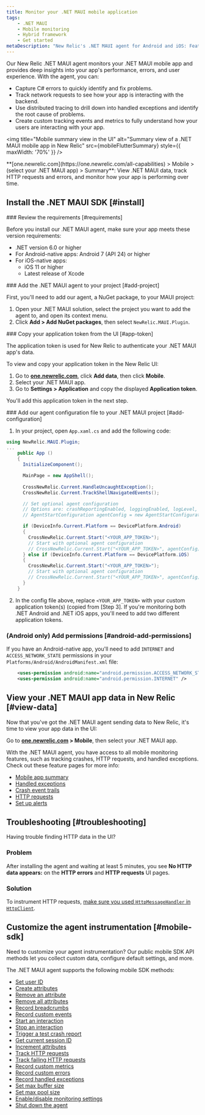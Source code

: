 ```yaml
---
title: Monitor your .NET MAUI mobile application
tags:
    - .NET MAUI
    - Mobile monitoring
    - Hybrid framework
    - Get started
metaDescription: "New Relic's .NET MAUI agent for Android and iOS: Features, compatibility, requirements, and installation."
---
```



Our New Relic .NET MAUI agent monitors your .NET MAUI mobile app and provides deep insights into your app's performance, errors, and user experience. With the agent, you can:

* Capture C# errors to quickly identify and fix problems.
* Track network requests to see how your app is interacting with the backend.
* Use distributed tracing to drill down into handled exceptions and identify the root cause of problems.
* Create custom tracking events and metrics to fully understand how your users are interacting with your app.

<img
  title="Mobile summary view in the UI"
  alt="Summary view of a .NET MAUI mobile app in New Relic"
  src={mobileFlutterSummary}
  style={{ maxWidth: '70%' }}
/>

<figcaption>
  **[one.newrelic.com](https://one.newrelic.com/all-capabilities) > Mobile > (select your .NET MAUI app) > Summary**: View .NET MAUI data, track HTTP requests and errors, and monitor how your app is performing over time.
</figcaption>

## Install the .NET MAUI SDK [#install]
<Steps>

<Step>
### Review the requirements [#requirements]

Before you install our .NET MAUI agent, make sure your app meets these version requirements:
* .NET version 6.0 or higher
* For Android-native apps: Android 7 (API 24) or higher
* For iOS-native apps:
    * iOS 11 or higher
    * Latest release of Xcode
</Step>

<Step>
### Add the .NET MAUI agent to your project [#add-project]

First, you'll need to add our agent, a NuGet package, to your MAUI project:

1. Open your .NET MAUI solution, select the project you want to add the agent to, and open its context menu.
2. Click **Add > Add NuGet packages**, then select `NewRelic.MAUI.Plugin`.

</Step>

<Step>
### Copy your application token from the UI [#app-token]

The application token is used for New Relic to authenticate your .NET MAUI app's data. 

To view and copy your application token in the New Relic UI:

1. Go to **[one.newrelic.com](https://one.newrelic.com/all-capabilities)**, click **Add data**, then click **Mobile**.
2. Select your .NET MAUI app. 
3. Go to **Settings > Application** and copy the displayed **Application token**.

You'll add this application token in the next step.
</Step>

<Step>
### Add our agent configuration file to your .NET MAUI project [#add-configuration]

1. In your project, open `App.xaml.cs` and add the following code:

```csharp
using NewRelic.MAUI.Plugin;
...
    public App ()
    {
      InitializeComponent();

      MainPage = new AppShell();
      
      CrossNewRelic.Current.HandleUncaughtException();
      CrossNewRelic.Current.TrackShellNavigatedEvents();

      // Set optional agent configuration
      // Options are: crashReportingEnabled, loggingEnabled, logLevel, collectorAddress, crashCollectorAddress
      // AgentStartConfiguration agentConfig = new AgentStartConfiguration(true, true, LogLevel.INFO, "mobile-collector.newrelic.com", "mobile-crash.newrelic.com");

      if (DeviceInfo.Current.Platform == DevicePlatform.Android)
      {
        CrossNewRelic.Current.Start("<YOUR_APP_TOKEN>");
        // Start with optional agent configuration 
        // CrossNewRelic.Current.Start("<YOUR_APP_TOKEN>", agentConfig);
      } else if (DeviceInfo.Current.Platform == DevicePlatform.iOS)
      {
        CrossNewRelic.Current.Start("<YOUR_APP_TOKEN>");
        // Start with optional agent configuration 
        // CrossNewRelic.Current.Start("<YOUR_APP_TOKEN>", agentConfig);
      }
    }

```

2. In the config file above, replace `<YOUR_APP_TOKEN>` with your custom application token(s) (copied from [Step 3]. If you're monitoring both .NET Android and .NET iOS apps, you'll need to add two different application tokens.

</Step>

<Step>

### (Android only) Add permissions [#android-add-permissions]

If you have an Android-native app, you'll need to add `INTERNET` and `ACCESS_NETWORK_STATE` permissions in your `Platforms/Android/AndroidManifest.xml` file:

```xml
	<uses-permission android:name="android.permission.ACCESS_NETWORK_STATE" />
	<uses-permission android:name="android.permission.INTERNET" />
```

</Step>

</Steps>

## View your .NET MAUI app data in New Relic [#view-data]

Now that you've got the .NET MAUI agent sending data to New Relic, it's time to view your app data in the UI:

Go to **[one.newrelic.com](https://one.newrelic.com/all-capabilities) > Mobile**, then select your .NET MAUI app.

With the .NET MAUI agent, you have access to all mobile monitoring features, such as tracking crashes, HTTP requests, and handled exceptions. Check out these feature pages for more info:
* [Mobile app summary](/docs/mobile-monitoring/mobile-monitoring-ui/mobile-app-pages/mobile-apps-summary-page/#details)
* [Handled exceptions](/docs/mobile-monitoring/mobile-monitoring-ui/crashes/handled-exceptions-analyze-trends-prevent-crashes)
* [Crash event trails](/docs/mobile-monitoring/mobile-monitoring-ui/crashes/mobile-crash-event-trail)
* [HTTP requests](/docs/mobile-monitoring/mobile-monitoring-ui/network-pages/http-requests-page)
* [Set up alerts](/docs/mobile-monitoring/new-relic-mobile/get-started/mobile-monitoring-alert-information)

## Troubleshooting [#troubleshooting]

Having trouble finding HTTP data in the UI?

### Problem

After installing the agent and waiting at least 5 minutes, you see **No HTTP data appears:** on the **HTTP errors** and **HTTP requests** UI pages. 

### Solution

To instrument HTTP requests, [make sure you used `HttpMessageHandler` in `HttpClient`](#http-message-handler).

## Customize the agent instrumentation [#mobile-sdk]

Need to customize your agent instrumentation? Our public mobile SDK API methods let you collect custom data, configure default settings, and more.

The .NET MAUI agent supports the following mobile SDK methods:

* [Set user ID](/docs/mobile-monitoring/new-relic-mobile/mobile-sdk/set-custom-user-id)
* [Create attributes](/docs/mobile-monitoring/new-relic-mobile/mobile-sdk/create-attribute)
* [Remove an attribute](/docs/mobile-monitoring/new-relic-mobile/mobile-sdk/remove-attribute)
* [Remove all attributes](/docs/mobile-monitoring/new-relic-mobile/mobile-sdk/remove-all-attributes)
* [Record breadcrumbs](/docs/mobile-monitoring/new-relic-mobile/mobile-sdk/record-breadcrumb)
* [Record custom events](/docs/mobile-monitoring/new-relic-mobile/mobile-sdk/record-custom-events)
* [Start an interaction](/docs/mobile-monitoring/new-relic-mobile/mobile-sdk/start-interaction)
* [Stop an interaction](/docs/mobile-monitoring/new-relic-mobile/mobile-sdk/stop-interaction)
* [Trigger a test crash report](/docs/mobile-monitoring/new-relic-mobile/mobile-sdk/test-crash-reporting)
* [Get current session ID](/docs/mobile-monitoring/new-relic-mobile/mobile-sdk/set-custom-user-id)
* [Increment attributes](/docs/mobile-monitoring/new-relic-mobile/mobile-sdk/increment-session-attribute-count)
* [Track HTTP requests](/docs/mobile-monitoring/new-relic-mobile/mobile-sdk/network-request-success)
* [Track failing HTTP requests](/docs/mobile-monitoring/new-relic-mobile/mobile-sdk/network-request-failures)
* [Record custom metrics](/docs/mobile-monitoring/new-relic-mobile/mobile-sdk/record-custom-metrics)
* [Record custom errors](/docs/mobile-monitoring/new-relic-mobile/mobile-sdk/record-errors)
* [Record handled exceptions](/docs/mobile-monitoring/new-relic-mobile/mobile-sdk/record-handled-exceptions)
* [Set max buffer size](/docs/mobile-monitoring/new-relic-mobile/mobile-sdk/set-max-event-buffer-time)
* [Set max pool size](/docs/mobile-monitoring/new-relic-mobile/mobile-sdk/set-max-event-pool-size)
* [Enable/disable monitoring settings](/docs/mobile-monitoring/new-relic-mobile/mobile-sdk/configure-settings)
* [Shut down the agent](/docs/mobile-monitoring/new-relic-mobile/mobile-sdk/shut-down-agent)